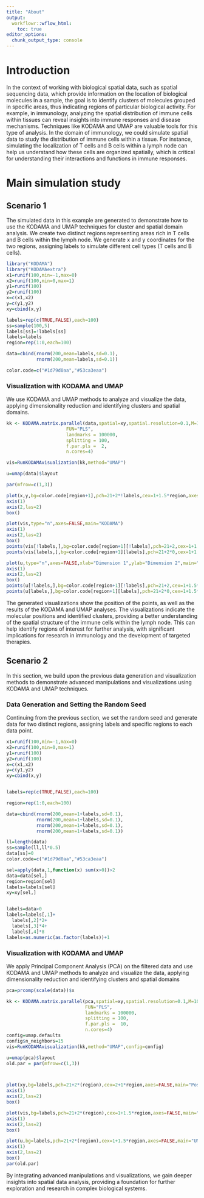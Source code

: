 ---
title: "About"
output:
  workflowr::wflow_html:
    toc: true
editor_options:
  chunk_output_type: console
---

# Introduction
In the context of working with biological spatial data, such as spatial sequencing data, which provide information on the location of biological molecules in a sample, the goal is to identify clusters of molecules grouped in specific areas, thus indicating regions of particular biological activity. For example, in immunology, analyzing the spatial distribution of immune cells within tissues can reveal insights into immune responses and disease mechanisms. Techniques like KODAMA and UMAP are valuable tools for this type of analysis. 
In the domain of immunology, we could simulate spatial data to study the distribution of immune cells within a tissue. For instance, simulating the localization of T cells and B cells within a lymph node can help us understand how these cells are organized spatially, which is critical for understanding their interactions and functions in immune responses.



# Main simulation study
## Scenario 1

The simulated data in this example are generated to demonstrate how to use the KODAMA and UMAP techniques for cluster and spatial domain analysis. We create two distinct regions representing areas rich in T cells and B cells within the lymph node.
We generate x and y coordinates for the two regions, assigning labels to simulate different cell types (T cells and B cells).


```{r, fig.width=10, fig.height=4, warning=FALSE, message=FALSE}

library("KODAMA")
library("KODAMAextra")
x1=runif(100,min=-1,max=0)
x2=runif(100,min=0,max=1)
y1=runif(100)
y2=runif(100)
x=c(x1,x2)
y=c(y1,y2)
xy=cbind(x,y)

labels=rep(c(TRUE,FALSE),each=100)
ss=sample(100,5)
labels[ss]=!labels[ss]
labels=labels
region=rep(1:0,each=100)

data=cbind(rnorm(200,mean=labels,sd=0.1),
           rnorm(200,mean=labels,sd=0.1))

color.code=c("#1d79d0aa","#53ca3eaa")
```

### Visualization with KODAMA and UMAP

We use KODAMA and UMAP methods to analyze and visualize the data, applying dimensionality reduction and identifying clusters and spatial domains.

```{r, fig.width=10, fig.height=4}

kk <- KODAMA.matrix.parallel(data,spatial=xy,spatial.resolution=0.1,M=100,
                      FUN="PLS",
                      landmarks = 100000,
                      splitting = 100,
                      f.par.pls =  2,
                      n.cores=4)

vis=RunKODAMAvisualization(kk,method="UMAP")

u=umap(data)$layout

par(mfrow=c(1,3))

plot(x,y,bg=color.code[region+1],pch=21+2*!labels,cex=1+1.5*region,axes=FALSE,main="Position")
axis(1)
axis(2,las=2)
box()

plot(vis,type="n",axes=FALSE,main="KODAMA")
axis(1)
axis(2,las=2)
box()
points(vis[!labels,],bg=color.code[region+1][!labels],pch=21+2,cex=1+1.5*region[!labels])
points(vis[labels,],bg=color.code[region+1][labels],pch=21+2*0,cex=1+1.5*region[labels])

plot(u,type="n",axes=FALSE,xlab="Dimension 1",ylab="Dimension 2",main="UMAP")
axis(1)
axis(2,las=2)
box()
points(u[!labels,],bg=color.code[region+1][!labels],pch=21+2,cex=1+1.5*region[!labels])
points(u[labels,],bg=color.code[region+1][labels],pch=21+2*0,cex=1+1.5*region[labels])
```

The generated visualizations show the position of the points, as well as the results of the KODAMA and UMAP analyses. The visualizations indicate the molecular positions and identified clusters, providing a better understanding of the spatial structure of the immune cells within the lymph node. This can help identify regions of interest for further analysis, with significant implications for research in immunology and the development of targeted therapies.

## Scenario 2

In this section, we build upon the previous data generation and visualization methods to demonstrate advanced manipulations and visualizations using KODAMA and UMAP techniques.

### Data Generation and Setting the Random Seed

Continuing from the previous section, we set the random seed and generate data for two distinct regions, assigning labels and specific regions to each data point.


```{r, fig.width=10, fig.height=4, warning=FALSE, message=FALSE}

x1=runif(100,min=-1,max=0)
x2=runif(100,min=0,max=1)
y1=runif(100)
y2=runif(100)
x=c(x1,x2)
y=c(y1,y2)
xy=cbind(x,y)


labels=rep(c(TRUE,FALSE),each=100)

region=rep(1:0,each=100)

data=cbind(rnorm(200,mean=1+labels,sd=0.1),
           rnorm(200,mean=1+labels,sd=0.1),
           rnorm(200,mean=1+labels,sd=0.1),
           rnorm(200,mean=1+labels,sd=0.1))

ll=length(data)
ss=sample(ll,ll*0.5)
data[ss]=0
color.code=c("#1d79d0aa","#53ca3eaa")

sel=apply(data,1,function(x) sum(x>0))>2
data=data[sel,]
region=region[sel]
labels=labels[sel]
xy=xy[sel,]


labels=data>0
labels=labels[,1]+
  labels[,2]*2+
  labels[,3]*4+
  labels[,4]*8
labels=as.numeric(as.factor(labels))+1
```

### Visualization with KODAMA and UMAP

We apply Principal Component Analysis (PCA) on the filtered data and use KODAMA and UMAP methods to analyze and visualize the data, applying dimensionality reduction and identifying clusters and spatial domains

```{r, fig.width=10, fig.height=4}

pca=prcomp(scale(data))$x

kk <- KODAMA.matrix.parallel(pca,spatial=xy,spatial.resolution=0.1,M=100,
                             FUN="PLS",
                             landmarks = 100000,
                             splitting = 100,
                             f.par.pls =  10,
                             n.cores=4)
config=umap.defaults
config$n_neighbors=15
vis=RunKODAMAvisualization(kk,method="UMAP",config=config)

u=umap(pca)$layout
old.par = par(mfrow=c(1,3))



plot(xy,bg=labels,pch=21+2*(region),cex=2+1*region,axes=FALSE,main="Position")
axis(1)
axis(2,las=2)
box()

plot(vis,bg=labels,pch=21+2*(region),cex=1+1.5*region,axes=FALSE,main="KODAMA")
axis(1)
axis(2,las=2)
box()

plot(u,bg=labels,pch=21+2*(region),cex=1+1.5*region,axes=FALSE,main="UMAP")
axis(1)
axis(2,las=2)
box()
par(old.par)
```
By integrating advanced manipulations and visualizations, we gain deeper insights into spatial data analysis, providing a foundation for further exploration and research in complex biological systems.
